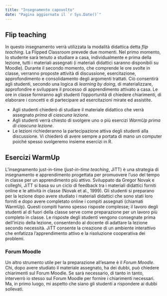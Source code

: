 ```yaml
---
title: "Insegnamento capovolto"
date: "Pagina aggiornata il `r Sys.Date()`"
---
```


## Flip teaching

In questo insegnamento verrà utilizzata la modalità didattica detta _flip teaching_.  La Flipped Classroom prevede due momenti. Nel primo momento, lo studente sarà tenuto a studiare a casa, individualmente e prima della lezione, tutti i materiali assegnati (i materiali didattici saranno disponibili su Moodle). Durante il secondo momento, che comprende le ore svolte in classe, verranno proposte attività di discussione, esercitazione, approfondimento e consolidamento degli argomenti trattati. Ciò consentirà agli studenti, secondo una logica di _learning by doing_, di materializzare, approfondire e sviluppare il processo di apprendimento attivato a casa. Le ore in classe forniranno agli studenti l'opportunità di chiedere chiarimenti, di elaborare i concetti e di partecipare ad esercitazioni mirate ed assistite.

- Agli studenti chiederò di studiare il materiale didattico che verrà assegnato _prima di ciascuna lezione_.
- Agli studenti verrà chiesto di svolgere uno o più esercizi _WarmUp_ _prima di ciascuna lezione_. 
- Le lezioni richiederanno la partecipazione attiva degli studenti alla discussione. Vi chiederò di avere sempre a portata di mano un computer poiché spesso svolgeremo insieme esercizi in $\textsf{R}$.

## Esercizi WarmUp

L'insegnamento just-in-time (_just-in-time teaching_, JiTT) è una strategia di insegnamento e apprendimento progettata per promuovere l'uso del tempo in classe per un apprendimento più attivo. Sviluppato da Gregor Novak e colleghi, JiTT si basa su un ciclo di feedback tra i materiali didattici forniti online e le attività in classe (Novak et al., 1999). Gli studenti si preparano per la lezione dopo avere studiato i materiali didattici che sono stati loro forniti e dopo avere completato online i compiti assegnati (chiamati WarmUp). Questi compiti hanno spesso risposte complesse; il lavoro degli studenti al di fuori della classe serve come preparazione per un lavoro più completo in classe. Le risposte degli studenti vengono consegnate prima dell'inizio della lezione, consentendo al docente di adattare la lezione secondo necessità. JiTT consente la creazione di un ambiente interattivo che enfatizza l'apprendimento attivo e la risoluzione cooperativa dei problemi.

### Forum Moodle

Un altro strumento utile per la preparazione all'esame è il _Forum Moodle_. Chi, dopo avere studiato il materiale assegnato, ha dei dubbi, può chiedere chiarimenti sul Forum Moodle.  Se sarà necessario, di tanto in tanto, interverrò io stesso sul Forum Moodle per fornire i chiarimenti necessari. Ma, in primo luogo, mi aspetto che siano gli studenti a rispondere ai dubbi sollevati.
